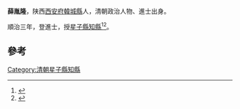 '''薛胤隆'''，陕西[[西安府|西安府]][[韓城縣|韓城縣]]人，清朝政治人物、進士出身。

順治三年，登進士，授[[星子縣|星子縣]][[知縣|知縣]]<ref>{{cite book|author1=李宁宁，高峰|title=白鹿洞书院艺文新志|date=2008年4月|publisher=南昌：江西人民出版社|isbn=7-210-03820-5|pages=24|accessdate=2016-05-14}}</ref><ref>{{cite book|author1=中国第一历史档案馆|title=清代档案史料丛编 第7辑|date=1981年1月|publisher=北京：中华书局|isbn=11018·905|pages=54|accessdate=2016-05-14}}</ref>。

==參考==
{{reflist}}
{{清朝人物小作品}}
{{順治三年丙戌科殿試金榜}}

[[Category:清朝星子縣知縣|Category:清朝星子縣知縣]]